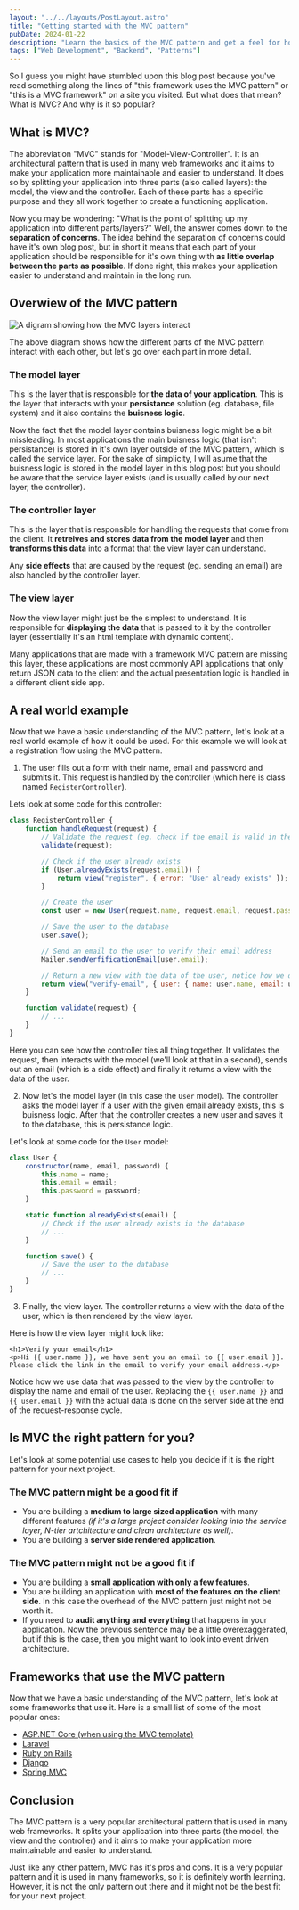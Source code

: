 ```yaml
---
layout: "../../layouts/PostLayout.astro"
title: "Getting started with the MVC pattern"
pubDate: 2024-01-22
description: "Learn the basics of the MVC pattern and get a feel for how it works. This blog post is for you if you are completely new to MVC or to web development in general."
tags: ["Web Development", "Backend", "Patterns"]
---
```


So I guess you might have stumbled upon this blog post because you've read something along the lines of "this framework uses the MVC pattern" or "this is a MVC framework" on a site you visited. But what does that mean? What is MVC? And why is it so popular?

## What is MVC?

The abbreviation "MVC" stands for "Model-View-Controller". It is an architectural pattern that is used in many web frameworks and it aims to make your application more maintainable and easier to understand. It does so by splitting your application into three parts (also called layers): the model, the view and the controller. Each of these parts has a specific purpose and they all work together to create a functioning application.

Now you may be wondering: "What is the point of splitting up my application into different parts/layers?" Well, the answer comes down to the **separation of concerns**. The idea behind the separation of concerns could have it's own blog post, but in short it means that each part of your application should be responsible for it's own thing with **as little overlap between the parts as possible**. If done right, this makes your application easier to understand and maintain in the long run.

## Overwiew of the MVC pattern

<Image src={mvcPatternImage} width={800} height={600} alt="A digram showing how the MVC layers interact" />

The above diagram shows how the different parts of the MVC pattern interact with each other, but let's go over each part in more detail.

### The model layer

This is the layer that is responsible for **the data of your application**. This is the layer that interacts with your **persistance** solution (eg. database, file system) and it also contains the **buisness logic**.

Now the fact that the model layer contains buisness logic might be a bit missleading. In most applications the main buisness logic (that isn't persistance) is stored in it's own layer outside of the MVC pattern, which is called the service layer. For the sake of simplicity, I will asume that the buisness logic is stored in the model layer in this blog post but you should be aware that the service layer exists (and is usually called by our next layer, the controller).

### The controller layer

This is the layer that is responsible for handling the requests that come from the client. It **retreives and stores data from the model layer** and then **transforms this data** into a format that the view layer can understand.

Any **side effects** that are caused by the request (eg. sending an email) are also handled by the controller layer.

### The view layer

Now the view layer might just be the simplest to understand. It is responsible for **displaying the data** that is passed to it by the controller layer (essentially it's an html template with dynamic content).

Many applications that are made with a framework MVC pattern are missing this layer, these applications are most commonly API applications that only return JSON data to the client and the actual presentation logic is handled in a different client side app.

## A real world example

Now that we have a basic understanding of the MVC pattern, let's look at a real world example of how it could be used. For this example we will look at a registration flow using the MVC pattern.

1. The user fills out a form with their name, email and password and submits it. This request is handled by the controller (which here is class named `RegisterController`).

Lets look at some code for this controller:

```js
class RegisterController {
    function handleRequest(request) {
        // Validate the request (eg. check if the email is valid in the valid format, check if all required filelds are present)
        validate(request);

        // Check if the user already exists
        if (User.alreadyExists(request.email)) {
            return view("register", { error: "User already exists" });
        }

        // Create the user
        const user = new User(request.name, request.email, request.password);

        // Save the user to the database
        user.save();

        // Send an email to the user to verify their email address
        Mailer.sendVerfificationEmail(user.email);

        // Return a new view with the data of the user, notice how we don't pass the password to the view (so we are transforming it)
        return view("verify-email", { user: { name: user.name, email: user.email }});
    }

    function validate(request) {
        // ...
    }
}
```

Here you can see how the controller ties all thing together. It validates the request, then interacts with the model (we'll look at that in a second), sends out an email (which is a side effect) and finally it returns a view with the data of the user.

2. Now let's the model layer (in this case the `User` model). The controller asks the model layer if a user with the given email already exists, this is buisness logic. After that the controller creates a new user and saves it to the database, this is persistance logic.

Let's look at some code for the `User` model:

```js
class User {
    constructor(name, email, password) {
        this.name = name;
        this.email = email;
        this.password = password;
    }

    static function alreadyExists(email) {
        // Check if the user already exists in the database
        // ...
    }

    function save() {
        // Save the user to the database
        // ...
    }
}
```

3. Finally, the view layer. The controller returns a view with the data of the user, which is then rendered by the view layer.

Here is how the view layer might look like:

```blade
<h1>Verify your email</h1>
<p>Hi {{ user.name }}, we have sent you an email to {{ user.email }}. Please click the link in the email to verify your email address.</p>
```

Notice how we use data that was passed to the view by the controller to display the name and email of the user. Replacing the `{{ user.name }}` and `{{ user.email }}` with the actual data is done on the server side at the end of the request-response cycle.

## Is MVC the right pattern for you?

Let's look at some potential use cases to help you decide if it is the right pattern for your next project.

### The MVC pattern might be a good fit if

- You are building a **medium to large sized application** with many different features *(if it's a large project consider looking into the service layer, N-tier artchitecture and clean architecture as well)*.
- You are building a **server side rendered application**.

### The MVC pattern might not be a good fit if

- You are building a **small application with only a few features**.
- You are building an application with **most of the features on the client side**. In this case the overhead of the MVC pattern just might not be worth it.
- If you need to **audit anything and everything** that happens in your application. Now the previous sentence may be a little overexaggerated, but if this is the case, then you might want to look into event driven architecture.

## Frameworks that use the MVC pattern

Now that we have a basic understanding of the MVC pattern, let's look at some frameworks that use it. Here is a small list of some of the most popular ones:

- [ASP.NET Core (when using the MVC template)](https://docs.microsoft.com/en-us/aspnet/core/mvc/overview?view=aspnetcore-8.0)
- [Laravel](https://laravel.com/)
- [Ruby on Rails](https://rubyonrails.org/)
- [Django](https://www.djangoproject.com/)
- [Spring MVC](https://docs.spring.io/spring-framework/reference/web/webmvc.html)

## Conclusion

The MVC pattern is a very popular architectural pattern that is used in many web frameworks. It splits your application into three parts (the model, the view and the controller) and it aims to make your application more maintainable and easier to understand.

Just like any other pattern, MVC has it's pros and cons. It is a very popular pattern and it is used in many frameworks, so it is definitely worth learning. However, it is not the only pattern out there and it might not be the best fit for your next project.